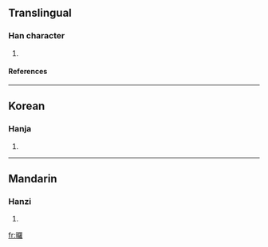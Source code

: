 ==Translingual==
===Han character===
{{Han char|rn=72|rad=日|as=19|sn=23|four=|canj=日田中土 (AWLG)}}
# {{defn|Han|sort=日19}}
====References====
{{Han ref|kx=0501.420|dkj=14264|dj=0872.180|hdz=21542.160|uh=66EA|ud=26346}}

----
==Korean==
===Hanja===
{{ko-hanja|hangeul=라>나|eumhun=|rv=ra>na|mr=ra>na|y=la>na}}
# {{defn|Korean}}

----
==Mandarin==
===Hanzi===
{{cmn-hanzi|pin=[[luǒ]] ([[luo3]])|wg=lo<sup>3</sup>}}
# {{defn|Mandarin}}

[[fr:曪]]